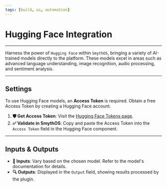 ```yaml
---
tags: [build, ai, automation]
---
```


# Hugging Face Integration

<Arcade  src="https://demo.arcade.software/ASBAREF6ADkV0dNT6aFR?embed&embed_mobile=tab&embed_desktop=inline&show_copy_link=true" title="Hugging Face | SmythOS" />

---

Harness the power of `Hugging Face` within `SmythOS`, bringing a variety of AI-trained models directly to the platform. These models excel in areas such as advanced language understanding, image recognition, audio processing, and sentiment analysis.

---

## Settings

To use Hugging Face models, an **Access Token** is required. Obtain a free Access Token by creating a Hugging Face account.

1. **🛡️ Get Access Token**: Visit the [Hugging Face Tokens page](https://huggingface.co/settings/tokens).
2. **✅ Validate in SmythOS**: Copy and paste the Access Token into the `Access Token` field in the Hugging Face component.

---

## Inputs & Outputs

- **🔡 Inputs**: Vary based on the chosen model. Refer to the model's documentation for details.
- **🔍 Outputs**: Displayed in the `Output` field, showing results processed by the plugin.